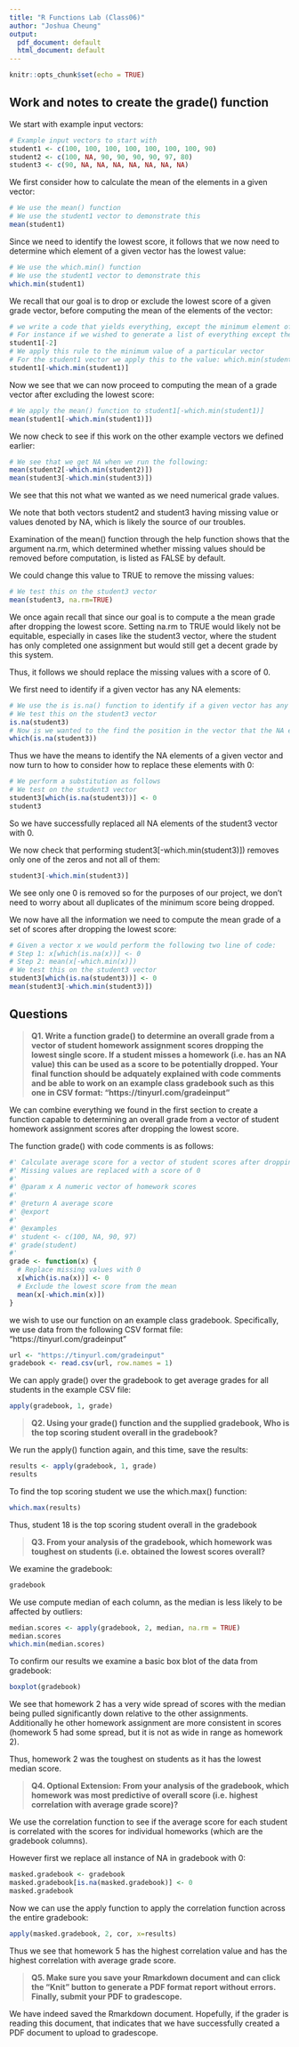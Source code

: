 ```yaml
---
title: "R Functions Lab (Class06)"
author: "Joshua Cheung"
output:
  pdf_document: default
  html_document: default
---
```


```r
knitr::opts_chunk$set(echo = TRUE)
```

## Work and notes to create the grade() function

We start with example input vectors:
```r
# Example input vectors to start with
student1 <- c(100, 100, 100, 100, 100, 100, 100, 90)
student2 <- c(100, NA, 90, 90, 90, 90, 97, 80)
student3 <- c(90, NA, NA, NA, NA, NA, NA, NA)
```

We first consider how to calculate the mean of the elements in a given vector:
```r
# We use the mean() function
# We use the student1 vector to demonstrate this
mean(student1)
```

Since we need to identify the lowest score, it follows that we now need to determine which element of a given vector has the lowest value:
```r
# We use the which.min() function
# We use the student1 vector to demonstrate this
which.min(student1)
```

We recall that our goal is to drop or exclude the lowest score of a given grade vector, before computing the mean of the elements of the vector:
```r
# we write a code that yields everything, except the minimum element of a given vector
# For instance if we wished to generate a list of everything except the second element of the student1 vector we would write:
student1[-2]
# We apply this rule to the minimum value of a particular vector
# For the student1 vector we apply this to the value: which.min(student1)
student1[-which.min(student1)]
```

Now we see that we can now proceed to computing the mean of a grade vector after excluding the lowest score:
```r
# We apply the mean() function to student1[-which.min(student1)]
mean(student1[-which.min(student1)])
```

We now check to see if this work on the other example vectors we defined earlier:
```r
# We see that we get NA when we run the following:
mean(student2[-which.min(student2)])
mean(student3[-which.min(student3)])
```
We see that this  not what we wanted as we need numerical grade values.  

We note that both vectors student2 and student3 having missing value or values denoted by NA, which is likely the source of our troubles. 

Examination of the mean() function through the help function shows that the argument na.rm, which determined whether missing values should be removed before computation, is listed as FALSE by default.  

We could change this value to TRUE to remove the missing values:
```r
# We test this on the student3 vector
mean(student3, na.rm=TRUE)
```

We once again recall that since our goal is to compute a the mean grade after dropping the lowest score.  Setting na.rm to TRUE would likely not be equitable, especially in cases like the student3 vector, where the student has only completed one assignment but would still get a decent grade by this system.

Thus, it follows we should replace the missing values with a score of 0.

We first need to identify if a given vector has any NA elements:
```r
# We use the is is.na() function to identify if a given vector has any NA elements
# We test this on the student3 vector
is.na(student3)
# Now is we wanted to the find the position in the vector that the NA element is in we use the following:
which(is.na(student3))
```

Thus we have the means to identify the NA elements of a given vector and now turn to how to consider how to replace these elements with 0:
```r
# We perform a substitution as follows
# We test on the student3 vector
student3[which(is.na(student3))] <- 0
student3
```

So we have successfully replaced all NA elements of the student3 vector with 0.

We now check that performing student3[-which.min(student3)]) removes only one of the zeros and not all of them:
```r
student3[-which.min(student3)]
```

We see only one 0 is removed so for the purposes of our project, we don't need to worry about all duplicates of the minimum score being dropped.

We now have all the information we need to compute the mean grade of a set of scores after dropping the lowest score:
```r
# Given a vector x we would perform the following two line of code:
# Step 1: x[which(is.na(x))] <- 0
# Step 2: mean(x[-which.min(x)])
# We test this on the student3 vector
student3[which(is.na(student3))] <- 0
mean(student3[-which.min(student3)])
```

## Questions

>**Q1. Write a function grade() to determine an overall grade from a vector of student homework assignment scores dropping the lowest single score. If a student misses a homework (i.e. has an NA value) this can be used as a score to be potentially dropped. Your final function should be adquately explained with code comments and be able to work on an example class gradebook such as this one in CSV format: "https://tinyurl.com/gradeinput"**

We can combine everything we found in the first section to create a function capable to determining an overall grade from a vector of student homework assignment scores after dropping the lowest score.

The function grade() with code comments is as follows:
```r
#' Calculate average score for a vector of student scores after dropping the lowest score
#' Missing values are replaced with a score of 0
#' 
#' @param x A numeric vector of homework scores
#'
#' @return A average score
#' @export
#'
#' @examples
#' student <- c(100, NA, 90, 97)
#' grade(student)
#' 
grade <- function(x) {
  # Replace missing values with 0
  x[which(is.na(x))] <- 0
  # Exclude the lowest score from the mean
  mean(x[-which.min(x)])
}
```

we wish to use our function on an example class gradebook.
Specifically, we use data from the following CSV format file: 
"https://tinyurl.com/gradeinput"
```r
url <- "https://tinyurl.com/gradeinput"
gradebook <- read.csv(url, row.names = 1)
```


We can apply grade() over the gradebook to get average grades for all students in the example CSV file:
```r
apply(gradebook, 1, grade)
```

>**Q2. Using your grade() function and the supplied gradebook, Who is the top scoring student overall in the gradebook?**

We run the apply() function again, and this time, save the results:
```r
results <- apply(gradebook, 1, grade)
results
```

To find the top scoring student we use the which.max() function:
```r
which.max(results)
```

Thus, student 18 is the top scoring student overall in the gradebook

>**Q3. From your analysis of the gradebook, which homework was toughest on students (i.e. obtained the lowest scores overall?**

We examine the gradebook:
```r
gradebook
```

We use compute median of each column, as the median is less likely to be affected by outliers:
```r
median.scores <- apply(gradebook, 2, median, na.rm = TRUE)
median.scores
which.min(median.scores)
```

To confirm our results we examine a basic box blot of the data from gradebook:
```r
boxplot(gradebook)
```

We see that homework 2 has a very wide spread of scores with the median being pulled significantly down relative to the other assignments.  Additionally he other homework assignment are more consistent in scores (homework 5 had some spread, but it is not as wide in range as homework 2).

Thus, homework 2 was the toughest on students as it has the lowest median score.

>**Q4. Optional Extension: From your analysis of the gradebook, which homework was most predictive of overall score (i.e. highest correlation with average grade score)?**

We use the correlation function to see if the average score for each student is correlated with the scores for individual homeworks (which are the gradebook columns).

However first we replace all instance of NA in gradebook with 0:
```r
masked.gradebook <- gradebook
masked.gradebook[is.na(masked.gradebook)] <- 0
masked.gradebook
```

Now we can use the apply function to apply the correlation function across the entire gradebook:
```r
apply(masked.gradebook, 2, cor, x=results)
```

Thus we see that homework 5 has the highest correlation value and has the highest correlation with average grade score.

>**Q5. Make sure you save your Rmarkdown document and can click the “Knit” button to generate a PDF format report without errors. Finally, submit your PDF to gradescope.** 

We have indeed saved the Rmarkdown document.  Hopefully, if the grader is reading this document, that indicates that we have successfully created a PDF document to upload to gradescope.
